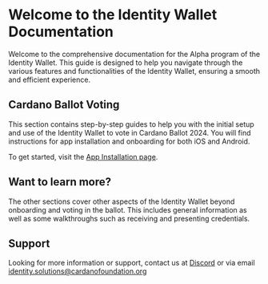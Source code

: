 # Welcome to the Identity Wallet Documentation

Welcome to the comprehensive documentation for the Alpha program of the Identity Wallet.
This guide is designed to help you navigate through the various features and functionalities of the Identity Wallet, ensuring a smooth and efficient experience.

## Cardano Ballot Voting

This section contains step-by-step guides to help you with the initial setup and use of the Identity Wallet to vote in Cardano Ballot 2024. You will find instructions for app installation and onboarding for both iOS and Android.

To get started, visit the [App Installation page](ballot/install.mdx).

## Want to learn more?

The other sections cover other aspects of the Identity Wallet beyond onboarding and voting in the ballot.
This includes general information as well as some walkthroughs such as receiving and presenting credentials.

## Support

Looking for more information or support, contact us at [Discord](https://discord.gg/Wh25yBqwpz) or via email [identity.solutions@cardanofoundation.org](mailto:identity.solutions@cardanofoundation.org)
